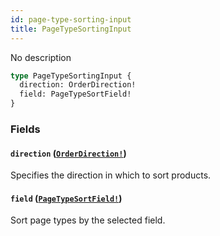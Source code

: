 ```yaml
---
id: page-type-sorting-input
title: PageTypeSortingInput
---
```


No description

```graphql
type PageTypeSortingInput {
  direction: OrderDirection!
  field: PageTypeSortField!
}
```

### Fields

#### `direction` ([`OrderDirection!`](../../../developer/api-reference/enums/order-direction))

Specifies the direction in which to sort products.

#### `field` ([`PageTypeSortField!`](../../../developer/api-reference/enums/page-type-sort-field))

Sort page types by the selected field.
